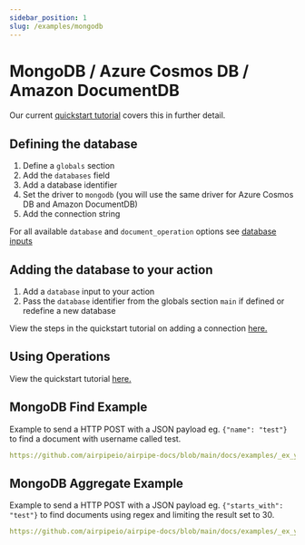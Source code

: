 ```yaml
---
sidebar_position: 1
slug: /examples/mongodb
---
```


# MongoDB / Azure Cosmos DB / Amazon DocumentDB

Our current [quickstart tutorial](/docs/tutorial/nosql-database-to-api) covers this in further detail.

## Defining the database

1. Define a `globals` section
2. Add the `databases` field
3. Add a database identifier
4. Set the driver to `mongodb` (you will use the same driver for Azure Cosmos DB and Amazon DocumentDB)
5. Add the connection string

For all available `database`  and `document_operation` options see [database inputs](/docs/configuration/interfaces/actions/inputs/databases)

## Adding the database to your action

1. Add a `database` input to your action
2. Pass the `database` identifier from the globals section `main` if defined or redefine a new database

View the steps in the quickstart tutorial on adding a connection [here.](/docs/tutorial/nosql-database-to-api-connecting)

## Using Operations

View the quickstart tutorial [here.](/docs/tutorial/nosql-database-to-api-querying)


## MongoDB Find Example

Example to send a HTTP POST with a JSON payload eg. `{"name": "test"}` to find a document with username called test.

```yml reference title="MongoDB Find"
https://github.com/airpipeio/airpipe-docs/blob/main/docs/examples/_ex_ymls/_databases/mongodb-find.yml
```


## MongoDB Aggregate Example

Example to send a HTTP POST with a JSON payload eg. `{"starts_with": "test"}` to find documents using regex and limiting the result set to 30.

```yml reference title="MongoDB Aggregate Pipeline"
https://github.com/airpipeio/airpipe-docs/blob/main/docs/examples/_ex_ymls/_databases/mongodb-aggregate.yml
```
